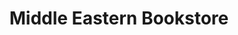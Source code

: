 ---
title: Middle Eastern Bookstore
featured: false
tags:
    - bookstore
description: Religious Books, Culture Books, Politics, History, Philosophy, Poetry Books, Children’s Books, Cookbooks and much more.
instagram: https://www.instagram.com/middleeasternbookstore/
phone: tel:313-582-5271
apple: https://maps.apple.com/?address=10344+W+Warren+Ave%2C+Dearborn%2C+MI+48126%2C+United+States&auid=17771194782928551771&ll=42.3446358%2C-83.1611783&lsp=9902&q=Middle+Eastern+Bookstore
google: https://maps.app.goo.gl/xNTJthaUEjZqbynBA
hours:
    sunday: Noon - 9pm
    monday: Noon - 9pm
    tuesday: Noon - 9pm
    wednesday: Noon - 9pm
    thursday: Noon - 9pm
    friday: Noon - 9pm
    saturday: Noon - 9pm
---